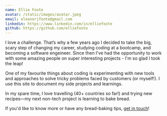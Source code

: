 ```yaml
---
name: Ellie Foote
avatar: /static/images/avatar.jpeg
email: eleanorjfoote@gmail.com
linkedin: https://www.linkedin.com/in/elliefoote
github: https://github.com/elliefoote
---
```


I love a challenge. That’s why a few years ago I decided to take the big, scary step of changing my career, studying coding at a bootcamp, and becoming a software engeineer. Since then I've had the opportunity to work with some amazing people on super interesting projects - I'm so glad I took the leap!

One of my favourite things about coding is experimenting with new tools and approaches to solve tricky problems faced by customers (or myself!). I use this site to document my side projects and learnings.

In my spare time, I love travelling (40+ countries so far!) and trying new recipes—my next non-tech project is learning to bake bread.

If you'd like to know more or have any bread-baking tips, [get in touch](mailto:eleanorjfoote@gmail.com)!
